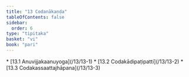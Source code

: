 ```yaml
---
title: "13 Codanākaṇḍa"
tableOfContents: false
sidebar:
  order: 6
type: "tipitaka"
basket: "vi"
book: "pari"
---
```



<DynamicBreadcrumb />



<TableOfContents book="pari" section="13">
* [13.1 Anuvijjakaanuyoga](/13/13-1)
* [13.2 Codakādipaṭipatti](/13/13-2)
* [13.3 Codakassaattajhāpana](/13/13-3)
</TableOfContents>